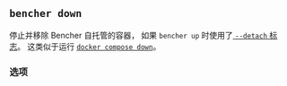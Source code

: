 
## `bencher down`

停止并移除 Bencher 自托管的容器，
如果 `bencher up` 时使用了[ `--detach` 标志][detach flag]。
这类似于运行 [`docker compose down`][docker compose down]。

<BencherDownCmd />

[docker compose down]: https://docs.docker.com/reference/cli/docker/compose/down/

[detach flag]: #--detach

<DownService />

### 选项

<Help />
